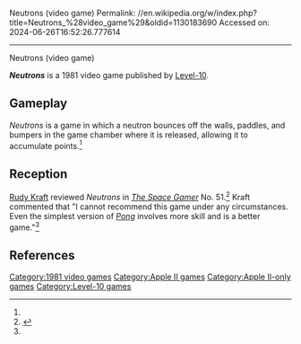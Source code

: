 Neutrons (video game)
Permalink: //en.wikipedia.org/w/index.php?title=Neutrons_%28video_game%29&oldid=1130183690
Accessed on: 2024-06-26T16:52:26.777614



------
Neutrons (video game)
{{Short description|1981 video game}}
{{Orphan|date=November 2019}}

{{Infobox video game
| collapsible = 
| state = 
| italic title = 
| title = Neutrons
| image = Neutrons appleII screenshot.png
| alt = 
| caption = 
| developer =  
| publisher = [[Level-10]]
| series = 
| engine = 
| platforms = 
| released = 1981
| genre = 
| modes = 
}}'''''Neutrons''''' is a 1981 video game published by [[Level-10]].

==Gameplay==
''Neutrons'' is a game in which a neutron bounces off the walls, paddles, and bumpers in the game chamber where it is released, allowing it to accumulate points.<ref name="SG"/>

==Reception==
[[Rudy Kraft]] reviewed ''Neutrons'' in ''[[The Space Gamer]]'' No. 51.<ref name="SG">{{cite journal|last=Kraft |first=Rudy |authorlink=Rudy Kraft |date=May 1982 |title=Capsule Reviews|journal=[[The Space Gamer]]|publisher=[[Steve Jackson Games]]|issue=51|pages=36–37}}</ref> Kraft commented that "I cannot recommend this game under any circumstances.  Even the simplest version of ''[[Pong]]'' involves more skill and is a better game."<ref name="SG"/>

==References==
{{reflist}}

[[Category:1981 video games]]
[[Category:Apple II games]]
[[Category:Apple II-only games]]
[[Category:Level-10 games]]